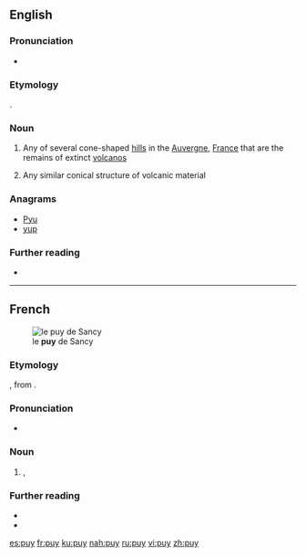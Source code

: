 {{also|Puy}}
==English==

===Pronunciation===
* {{IPA|/pwiː/|lang=en}}

===Etymology===
{{bor|en|fr|puy}}.

===Noun===
{{en-noun}}

# Any of several cone-shaped [[hill]]s in the [[Auvergne]], [[France]] that are the remains of extinct [[volcano]]s
# {{lb|en|geology}} Any similar conical structure of volcanic material

===Anagrams===
* [[Pyu#English|Pyu]]
* [[yup#English|yup]]

===Further reading===
* {{pedia}}

----

==French==
[[File:Vue_du_puy_de_Sancy.JPG|thumb|le '''puy''' de Sancy]]

===Etymology===
{{der|fr|frp|-}}, from {{der|fr|la|podium}}.

===Pronunciation===
* {{IPA|/pɥi/|lang=fr}}

===Noun===
{{fr-noun|m}}

# {{lb|fr|geology|regional}} {{l|en|mountain}}, {{l|en|hill}}
#: {{syn|fr|montagne}}

===Further reading===
* {{R:TLFi}}
* {{pedia|lang=fr}}

[[es:puy]]
[[fr:puy]]
[[ku:puy]]
[[nah:puy]]
[[ru:puy]]
[[vi:puy]]
[[zh:puy]]